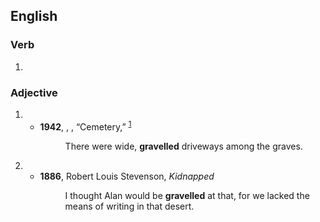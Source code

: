 ==English==

===Verb===
{{head|en|verb form}}

# {{en-past of|gravel}}

===Adjective===
{{head|en|adjective}}

# {{alt form|en|graveled||covered with gravel}}
#* '''1942''', {{w|Emily Carr}}, ''{{w|The Book of Small}}'', “Cemetery,” <sup>[http://www.gutenberg.net.au/ebooks04/0400201.txt]</sup>
#*: There were wide, '''gravelled''' driveways among the graves.
# {{alt form|en|graveled||perplexed, baffled, annoyed}}
#* '''1886''', Robert Louis Stevenson, ''Kidnapped''
#*: I thought Alan would be '''gravelled''' at that, for we lacked the means of writing in that desert.